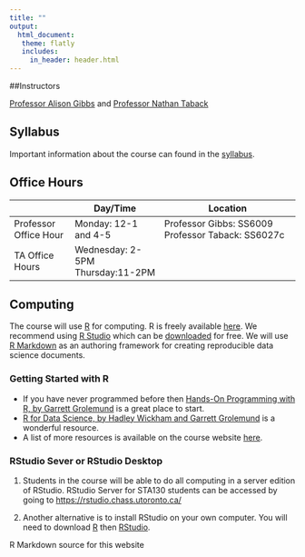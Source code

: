 ```yaml
---
title: ""
output: 
  html_document:
   theme: flatly
   includes:
     in_header: header.html
---
```


##Instructors

[Professor Alison Gibbs](http://utstat.toronto.edu/~alisong/) and [Professor Nathan Taback](http://utstat.toronto.edu/~nathan/)

## Syllabus

Important information about the course can found in the [syllabus](STA130syllabus2018S.html). 

## Office Hours

|                       | Day/Time                         | Location                                          |
|-----------------------|----------------------------------|---------------------------------------------------|
| Professor Office Hour | Monday: 12-1 and 4-5            | Professor Gibbs: SS6009 Professor Taback: SS6027c |
| TA Office Hours       | Wednesday: 2-5PM Thursday:11-2PM |                                                   |

## Computing

The course will use [R](https://www.r-project.org) for computing. R is freely available [here](http://cran.utstat.utoronto.ca). We recommend using [R Studio](https://www.rstudio.com) which can be [downloaded](http://cran.utstat.utoronto.ca) for free.  We will use [R Markdown](http://rmarkdown.rstudio.com) as an authoring framework for creating reproducible data science documents.

### Getting Started with R

- If you have never programmed before then [Hands-On Programming with R, by Garrett Grolemund](https://d1b10bmlvqabco.cloudfront.net/attach/ighbo26t3ua52t/igp9099yy4v10/igz7vp4w5su9/OReilly_HandsOn_Programming_with_R_2014.pdf) is a great place to start.
- [R for Data Science, by Hadley Wickham and Garrett Grolemund](http://r4ds.had.co.nz) is a wonderful resource. 
- A list of more resources is available on the course website [here](R_resources.html).

### RStudio Sever or RStudio Desktop

1. Students in the course will be able to do all computing in a server edition of RStudio.  RStudio Server for STA130 students can be accessed by going to <https://rstudio.chass.utoronto.ca/>

2. Another alternative is to install RStudio on your own computer.  You will need to download [R](http://cran.utstat.utoronto.ca) then [RStudio](https://www.rstudio.com/products/rstudio/download/#download). 




R Markdown source for this website <a href="https://github.com/ntaback/UofT_STA130">
<i class="fa fa-github fa-2x" aria-hidden="true"></i>
</a>
